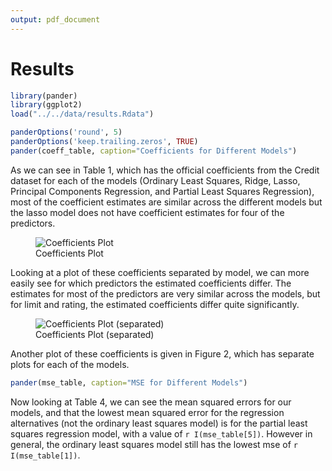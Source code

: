 ```yaml
---
output: pdf_document
---
```


# Results

```r
library(pander)
library(ggplot2)
load("../../data/results.Rdata")
```


```r
panderOptions('round', 5)
panderOptions('keep.trailing.zeros', TRUE)
pander(coeff_table, caption="Coefficients for Different Models")
```

As we can see in Table 1, which has the official coefficients from the Credit dataset for each of the models (Ordinary Least Squares, Ridge, Lasso, Principal Components Regression, and Partial Least Squares Regression), most of the coefficient estimates are similar across the different models but the lasso model does not have coefficient estimates for four of the predictors. 

![Coefficients Plot](../../images/Coefficients_Plot.png) \begin{center}Figure 1: Coefficients Plot\end{center}

Looking at a plot of these coefficients separated by model, we can more easily see for which predictors the estimated coefficients differ. The estimates for most of the predictors are very similar across the models, but for limit and rating, the estimated coefficients differ quite significantly. 

![Coefficients Plot (separated)](../../images/Coefficients_Plot_Separate.png) \begin{center}Figure 2: Coefficients Plot (separated by model)\end{center}


Another plot of these coefficients is given in Figure 2, which has separate plots for each of the models. 

```r
pander(mse_table, caption="MSE for Different Models")
```

Now looking at Table 4, we can see the mean squared errors for our models, and that the lowest mean squared error for the regression alternatives (not the ordinary least squares model) is for the partial least squares regression model, with a value of `r I(mse_table[5])`. However in general, the ordinary least squares model still has the lowest mse of `r I(mse_table[1])`. 




